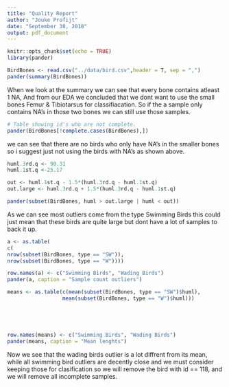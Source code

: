 ```yaml
---
title: "Quality Report"
author: "Jouke Profijt"
date: "September 30, 2018"
output: pdf_document
---
```


```r
knitr::opts_chunk$set(echo = TRUE)
library(pander)

```


```r
BirdBones <- read.csv("../data/bird.csv",header = T, sep = ",")
pander(summary(BirdBones))
```

When we look at the summary we can see that every bone contains atleast 1 NA, And from our EDA we concluded that we dont want to use the small bones Femur & Tibiotarsus for classifiacation. So if the a sample only contains NA's in those two bones we can still use those samples. \newpage



```r
# Table showing id's who are not complete.
pander(BirdBones[!complete.cases(BirdBones),])
```

we can see that there are no birds who only have NA's in the smaller bones so i suggest just not using the birds with NA's as shown above.

```r
huml.3rd.q <- 90.31
huml.1st.q <-25.17

out <- huml.1st.q - 1.5*(huml.3rd.q - huml.1st.q)
out.large <- huml.3rd.q + 1.5*(huml.3rd.q - huml.1st.q)

pander(subset(BirdBones, huml > out.large | huml < out))
```

As we can see most outliers come from the type Swimming Birds this could just mean that these birds are quite large but dont have a lot of samples to back it up.

```r
a <- as.table(
c(
nrow(subset(BirdBones, type == "SW")),
nrow(subset(BirdBones, type == "W"))))

row.names(a) <- c("Swimming Birds", "Wading Birds")
pander(a, caption = "Sample count outliers")
```
```r
means <- as.table(c(mean(subset(BirdBones, type == "SW")$huml),
                  mean(subset(BirdBones, type == "W")$huml)))





row.names(means) <- c("Swimming Birds", "Wading Birds")
pander(means, caption = "Mean lenghts")


```


Now we see that the wading birds outlier is a lot diffrent from its mean, while all swimming bird outliers are decently close and we must consider keeping those for clasification so we will remove the bird with id == 118, and we will remove all incomplete samples.

